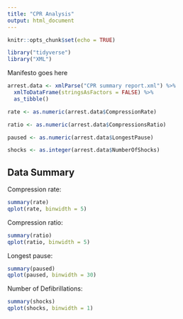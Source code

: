```yaml
---
title: "CPR Analysis"
output: html_document
---
```


```r
knitr::opts_chunk$set(echo = TRUE)
```

```r
library("tidyverse")
library("XML")
```

Manifesto goes here

```r
arrest.data <- xmlParse("CPR summary report.xml") %>%
  xmlToDataFrame(stringsAsFactors = FALSE) %>%
  as_tibble()

rate <- as.numeric(arrest.data$CompressionRate)

ratio <- as.numeric(arrest.data$CompressionsRatio)

paused <- as.numeric(arrest.data$LongestPause)

shocks <- as.integer(arrest.data$NumberOfShocks)
```

## Data Summary

Compression rate:
```r
summary(rate)
qplot(rate, binwidth = 5)
```

Compression ratio:
```r
summary(ratio)
qplot(ratio, binwidth = 5)
```

Longest pause:
```r
summary(paused)
qplot(paused, binwidth = 30)
```

Number of Defibrillations:
```r
summary(shocks)
qplot(shocks, binwidth = 1)
```
